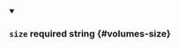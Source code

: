 
<details className="config-field" data-expandable="false" open>
<summary>

### `size` <span className="config-field-required" data-required="false">required</span> <span className="config-field-type">string</span> <span className="config-field-default"></span> <span className="config-field-enum"></span> {#volumes-size}



</summary>



</details>
